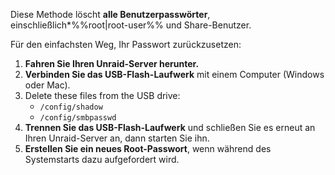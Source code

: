 Diese Methode löscht **alle Benutzerpasswörter**, einschließlich\*%%root|root-user%% und Share-Benutzer.

Für den einfachsten Weg, Ihr Passwort zurückzusetzen:

1. **Fahren Sie Ihren Unraid-Server herunter.**
2. **Verbinden Sie das USB-Flash-Laufwerk** mit einem Computer (Windows oder Mac).
3. Delete these files from the USB drive:
   - `/config/shadow`
   - `/config/smbpasswd`
4. **Trennen Sie das USB-Flash-Laufwerk** und schließen Sie es erneut an Ihren Unraid-Server an, dann starten Sie ihn.
5. **Erstellen Sie ein neues Root-Passwort**, wenn während des Systemstarts dazu aufgefordert wird.
